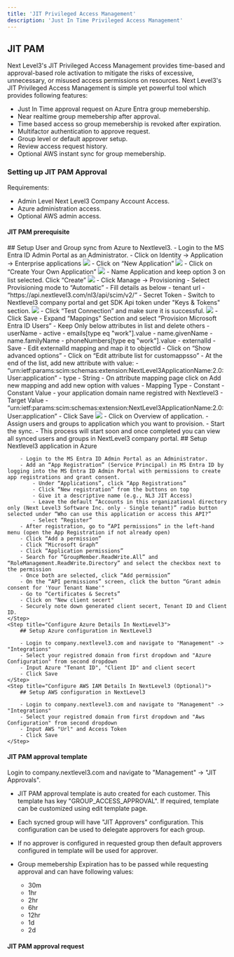 ```yaml
---
title: 'JIT Privileged Access Management'
description: 'Just In Time Privileged Access Management'
---
```


## JIT PAM
Next Level3's JIT Privileged Access Management provides time-based and approval-based role activation to mitigate the risks of excessive, unnecessary, or misused access permissions on resources. Next Level3's JIT Privileged Access Management is simple yet powerful tool which provides following features:
- Just In Time approval request on Azure Entra group memebership.
- Near realtime group memebership after approval.
- Time based access so group memebership is revoked after expiration.
- Multifactor authentication to approve request.
- Group level or default approver setup.
- Review access request history.
- Optional AWS instant sync for group memebership.

### Setting up JIT PAM Approval
Requirements: 
 - Admin Level Next Level3 Company Account Access.
 - Azure administration access.
 - Optional AWS admin access.

#### JIT PAM prerequisite
<Steps>
    <Step title="Setup User And Group Sync">
        ## Setup User and Group sync from Azure to Nextlevel3.
        - Login to the MS Entra ID Admin Portal as an Administrator.
        - Click on Identity → Application → Enterprise applications
         <img src="/images/JIT PAM/ad1.png" />
        - Click on “New Application”
        <img src="/images/JIT PAM/ad2.png" />
        - Click on “Create Your Own Application”
        <img src="/images/JIT PAM/ad3.png" />
        - Name Application and keep option 3 on list selected. Click “Create”
        <img src="/images/JIT PAM/ad4.png" />
        - Click Manage → Provisioning
        - Select Provisioning mode to “Automatic”
        - Fill details as below
            - tenant url - “https://api.nextlevel3.com/nl3/api/scim/v2/”
            - Secret Token - Switch to Nextlevel3 company portal and get SDK Api token under "Keys & Tokens" section.
            <img src="/images/JIT PAM/nl3_key.png" />
        - Click “Test Connection” and make sure it is successful.
        <img src="/images/JIT PAM/ad5.png" />
        - Click Save
        - Expand “Mappings” Section and select “Provision Microsoft Entra ID Users”
        - Keep Only below attributes in list and delete others
            - userName
            - active
            - emails[type eq "work"].value
            - name.givenName
            - name.familyName
            - phoneNumbers[type eq "work"].value
            - externalId
        - Save
        - Edit externalId mapping and map it to objectId
        - Click on “Show advanced options”
        - Click on “Edit attribute list for customappsso”
        - At the end of the list, add new attribute with value:
            - “urn:ietf:params:scim:schemas:extension:NextLevel3ApplicationName:2.0:User:application”
            - type - String
        - On attribute mapping page click on Add new mapping and add new option with values
            - Mapping Type - Constant
            - Constant Value - your application domain name registred with Nextlevel3
            - Target Value - “urn:ietf:params:scim:schemas:extension:NextLevel3ApplicationName:2.0:User:application”
            - Click Save
        <img src="/images/JIT PAM/ad5.png" />        
        - Click on Overview of application.
        - Assign users and groups to application which you want to provision.
        - Start the sync.
        - This process will start soon and once completed you can view all synced users and groups in NextLevel3 company portal.
    </Step>
    <Step title="Setup Azure Confidential Application Registration">
        ## Setup Nextlevel3 application in Azure

        - Login to the MS Entra ID Admin Portal as an Administrator.
        - Add an “App Registration” (Service Principal) in MS Entra ID by logging into the MS Entra ID Admin Portal with permissions to create app registrations and grant consent.
            - Under “Applications”, click “App Registrations”
            - Click “New registration” from the buttons on top
            - Give it a descriptive name (e.g., NL3 JIT Access)
            - Leave the default “Accounts in this organizational directory only (Next Level3 Software Inc. only - Single tenant)” radio button selected under “Who can use this application or access this API?”
            - Select “Register”
        - After registration, go to “API permissions” in the left-hand menu (open the App Registration if not already open)
        - Click “Add a permission”
        - Click “Microsoft Graph”
        - Click “Application permissions”
        - Search for “GroupMember.ReadWrite.All” and “RoleManagement.ReadWrite.Directory” and select the checkbox next to the permission
        - Once both are selected, click “Add permission”
        - On the “API permissions” screen, click the button “Grant admin consent for 'Your Tenant Name'" 
        - Go to “Certificates & Secrets”
        - Click on "New client secert"
        - Securely note down generated client secert, Tenant ID and Client ID.
    </Step>
    <Step title="Configure Azure Details In NextLevel3">
        ## Setup Azure configuration in NextLevel3

        - Login to company.nextlevel3.com and navigate to "Management" -> "Integrations"
        - Select your registred domain from first dropdown and "Azure Configuration" from second dropdown
        - Input Azure "Tenant ID", "Client ID" and client secert
        - Click Save
    </Step>
    <Step title="Configure AWS IAM Details In NextLevel3 (Optional)">
        ## Setup AWS configuration in NextLevel3

        - Login to company.nextlevel3.com and navigate to "Management" -> "Integrations"
        - Select your registred domain from first dropdown and "Aws Configuration" from second dropdown
        - Input AWS "Url" and Access Token
        - Click Save
    </Step>
</Steps>

#### JIT PAM approval template
Login to company.nextlevel3.com and navigate to "Management" -> "JIT Approvals".

- JIT PAM approval template is auto created for each customer. This template has key "GROUP_ACCESS_APPROVAL". If required, template can be customized using edit template page.

- Each sycned group will have "JIT Approvers" configuration. This configuration can be used to delegate approvers for each group. 

- If no approver is configured in requested group then default approvers configured in template will be used for approver.

- Group memebership Expiration has to be passed while requesting approval and can have following values:
    - 30m
    - 1hr
    - 2hr
    - 6hr
    - 12hr
    - 1d
    - 2d

#### JIT PAM approval request


